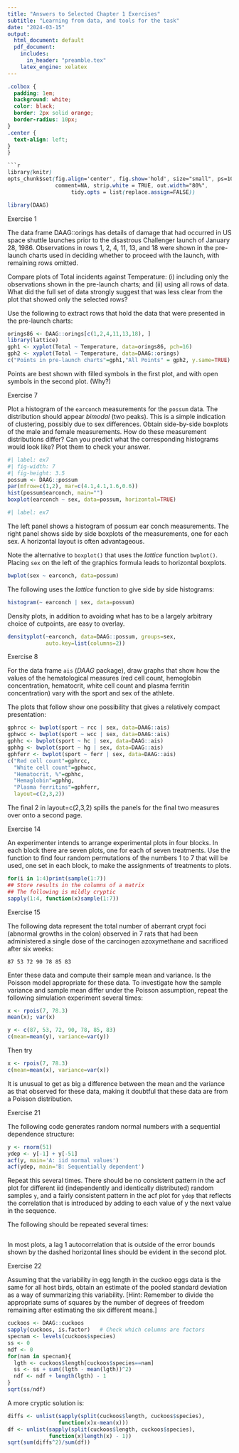 ```yaml
---
title: "Answers to Selected Chapter 1 Exercises"
subtitle: "Learning from data, and tools for the task"
date: "2024-03-15"
output: 
  html_document: default
  pdf_document:
    includes:
      in_header: "preamble.tex"
    latex_engine: xelatex
---
```


```css
.colbox {
  padding: 1em;
  background: white;
  color: black;
  border: 2px solid orange;
  border-radius: 10px;
}
.center {
  text-align: left;
}
}

```r
library(knitr)
opts_chunk$set(fig.align='center', fig.show='hold', size="small", ps=10, 
               comment=NA, strip.white = TRUE, out.width="80%", 
                    tidy.opts = list(replace.assign=FALSE))
```

```r
library(DAAG)
```

::: {.colbox data-latex=""}
::: {data-latex=""}
Exercise 1
:::
The data frame DAAG::orings has details of damage that had occurred in US space shuttle launches prior to the disastrous Challenger launch of January 28, 1986. Observations in rows 1, 2, 4, 11, 13, and 18 were shown in the pre-launch charts used in deciding whether to proceed with the launch, with remaining rows omitted.

Compare plots of Total incidents against Temperature: (i) including only the observations shown in the pre-launch charts; and (ii) using all rows of data. What did the full set of data strongly suggest that was less clear from the plot that showed only the selected rows?
:::

Use the following to extract rows that hold the data that were presented in the pre-launch charts:

```r
orings86 <- DAAG::orings[c(1,2,4,11,13,18), ]
library(lattice)
gph1 <- xyplot(Total ~ Temperature, data=orings86, pch=16)
gph2 <- xyplot(Total ~ Temperature, data=DAAG::orings)
c("Points in pre-launch charts"=gph1,"All Points" = gph2, y.same=TRUE)
```

Points are best shown with filled symbols in the first plot, and with open symbols in the second plot. (Why?)

::: {.colbox data-latex=""}
::: {data-latex=""}
Exercise 7
:::

Plot a histogram of the `earconch` measurements for the `possum` data. The distribution should appear *bimodal* (two peaks). This is a simple indication of clustering, possibly due to sex differences. Obtain side-by-side boxplots of the male and female \verb!earconch! measurements. How do these measurement distributions differ? Can you predict what the corresponding histograms would look like? Plot them to check your answer.
:::

```r
#| label: ex7
#| fig-width: 7
#| fig-height: 3.5
possum <- DAAG::possum
par(mfrow=c(1,2), mar=c(4.1,4.1,1.6,0.6))
hist(possum$earconch, main="")
boxplot(earconch ~ sex, data=possum, horizontal=TRUE)
```

```r
#| label: ex7
```

The left panel shows a histogram of possum ear conch measurements.
The right panel shows side by side boxplots of the measurements, one for
each sex. A horizontal layout is often advantageous.

Note the alternative to `boxplot()` that uses the *lattice* function `bwplot()`. Placing `sex` on the left of the graphics formula leads to horizontal boxplots.

```r
bwplot(sex ~ earconch, data=possum)
```

\noindent The following uses the *lattice* function \texttt{histogram()} to give side by side histograms:

```r
histogram(~ earconch | sex, data=possum)
```

\paragraph{A comparison of  density plots may work better:}

Density plots, in addition to avoiding what has to be a largely arbitrary choice of cutpoints, are easy to overlay.

```r
densityplot(~earconch, data=DAAG::possum, groups=sex, 
            auto.key=list(columns=2))
```

::: {.colbox data-latex=""}
::: {data-latex=""}
Exercise 8
:::
For the data frame `ais` (*DAAG* package), draw graphs that show how the values of the hematological measures (red cell count, hemoglobin concentration, hematocrit, white cell count and plasma ferritin concentration) vary with the sport and sex of the athlete.
:::

The plots that follow show one possibility that gives a relatively compact presentation:

```r
gphrcc <- bwplot(sport ~ rcc | sex, data=DAAG::ais)
gphwcc <- bwplot(sport ~ wcc | sex, data=DAAG::ais)
gphhc <- bwplot(sport ~ hc | sex, data=DAAG::ais)
gphhg <- bwplot(sport ~ hg | sex, data=DAAG::ais)
gphferr <- bwplot(sport ~ ferr | sex, data=DAAG::ais)
c("Red cell count"=gphrcc, 
  "White cell count"=gphwcc, 
  "Hematocrit, %"=gphhc, 
  "Hemaglobin"=gphhg,
  "Plasma ferritins"=gphferr,
  layout=c(2,3,2))
```

The final 2 in layout=c(2,3,2) spills the panels for the final two measures over onto a second page.

::: {.colbox data-latex=""}
::: {data-latex=""}
Exercise 14
:::

An experimenter intends to arrange experimental plots in four blocks. In each block there are seven plots, one for each of seven treatments. Use the function \verb!sample()! to find four random permutations of the numbers 1 to 7 that will be used, one set in each block, to make the assignments of treatments to plots.
:::

```r
for(i in 1:4)print(sample(1:7))
## Store results in the columns of a matrix
## The following is mildly cryptic
sapply(1:4, function(x)sample(1:7))  
```

::: {.colbox data-latex=""}
::: {data-latex=""}
Exercise 15
:::

The following data represent the total number of aberrant crypt foci (abnormal growths in the colon) observed in 7 rats that had been administered a single dose of the carcinogen azoxymethane and sacrificed after six weeks:

```         
87 53 72 90 78 85 83
```

Enter these data and compute their sample mean and variance. Is the Poisson model appropriate for these data. To investigate how the sample variance and sample mean differ under the Poisson assumption, repeat the following simulation experiment several times:

```r
x <- rpois(7, 78.3)
mean(x); var(x)
```
:::

```r
y <- c(87, 53, 72, 90, 78, 85, 83)
c(mean=mean(y), variance=var(y))
```

Then try

```r
x <- rpois(7, 78.3)
c(mean=mean(x), variance=var(x))
```

It is unusual to get as big a difference between the mean and the variance as that observed for these data, making it doubtful that these data are from a Poisson distribution.



::: {.colbox data-latex=""}
::: {data-latex=""}
Exercise 21
:::
The following code generates random normal numbers with a sequential dependence structure:
```r
y <- rnorm(51) 
ydep <- y[-1] + y[-51] 
acf(y, main='A: iid normal values') 
acf(ydep, main='B: Sequentially dependent')
```

Repeat this several times. There should be no consistent pattern in the acf plot for different iid (independently and identically distributed)
random samples `y`, and a fairly consistent pattern in the acf plot for `ydep` that reflects the correlation that is introduced by adding to each value of y the next value in the sequence.
:::

The following should be repeated several times:


```r
```

In most plots, a lag 1 autocorrelation that is outside of the error bounds shown by the dashed horizontal lines should be evident in the second plot.

::: {.colbox data-latex=""}
::: {data-latex=""}
Exercise 22
:::

Assuming that the variability in egg length in the cuckoo eggs data is the same for all host birds, obtain an estimate of the pooled standard deviation as a way of summarizing this variability. [Hint: Remember to divide the appropriate sums of squares by the number of degrees of freedom remaining after estimating the six different means.]
:::

```r
cuckoos <- DAAG::cuckoos
sapply(cuckoos, is.factor)   # Check which columns are factors
specnam <- levels(cuckoos$species)
ss <- 0
ndf <- 0
for(nam in specnam){
  lgth <- cuckoos$length[cuckoos$species==nam]
  ss <- ss + sum((lgth - mean(lgth))^2)
  ndf <- ndf + length(lgth) - 1
}
sqrt(ss/ndf)
```

A more cryptic solution is:

```r
diffs <- unlist(sapply(split(cuckoos$length, cuckoos$species), 
                function(x)x-mean(x)))
df <- unlist(sapply(split(cuckoos$length, cuckoos$species), 
             function(x)length(x) - 1))
sqrt(sum(diffs^2)/sum(df))
```
